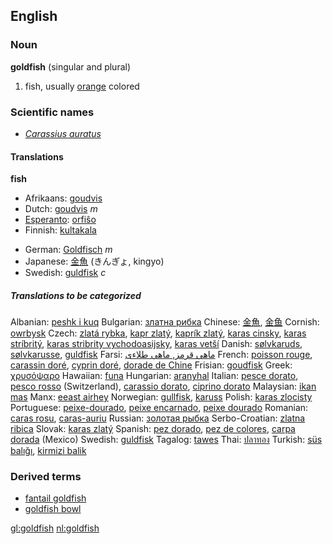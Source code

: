 {{rfc}}
{{wikipedia}}
==English==

===Noun===
'''goldfish''' (singular and plural)

# fish, usually [[orange]] colored

===Scientific names===
*''[[Carassius auratus]]''

====Translations====
'''fish'''
{{top}}
*Afrikaans: [[goudvis]]
*Dutch: [[goudvis]] ''m''
*[[Esperanto]]: [[orfiŝo]]
*Finnish: [[kultakala]]
{{mid}}
*German: [[Goldfisch]] ''m''
*Japanese: [[金魚]] (きんぎょ, kingyo)
*Swedish: [[guldfisk]] ''c''
{{bottom}}

=====Translations to be categorized=====
{{checktrans}}
Albanian: [[peshk i kuq]]
Bulgarian: [[златна рибка]]
Chinese: [[金魚]], [[金鱼]]
Cornish: [[owrbysk]]
Czech: [[zlatá rybka]], [[kapr zlatý]], [[kaprík zlatý]], [[karas cinsky]], [[karas stríbritý]], [[karas stribrity vychodoasijsky]], [[karas vetší]]
Danish: [[sølvkaruds]], [[sølvkarusse]], [[guldfisk]]
Farsi: [[ماهی قرمز, ماهی طلاءی]]
French: [[poisson rouge]], [[carassin doré]], [[cyprin doré]], [[dorade de Chine]]
Frisian: [[goudfisk]]
Greek: [[χρυσόψαρο]]
Hawaiian: [[funa]]
Hungarian: [[aranyhal]]
Italian: [[pesce dorato]], [[pesco rosso]] (Switzerland), [[carassio dorato]], [[ciprino dorato]]
Malaysian: [[ikan mas]]
Manx: [[eeast airhey]]
Norwegian: [[gullfisk]], [[karuss]]
Polish: [[karas zlocisty]]
Portuguese: [[peixe-dourado]], [[peixe encarnado]], [[peixe dourado]] 	 	 
Romanian: [[caras rosu]], [[caras-auriu]]
Russian: [[золотая рыбка]]
Serbo-Croatian: [[zlatna ribica]] 	 	 
Slovak: [[karas zlatý]]
Spanish: [[pez dorado]], [[pez de colores]], [[carpa dorada]] (Mexico)
Swedish: [[guldfisk]] 	 	 
Tagalog: [[tawes]]
Thai: [[ปลาทอง]]	 	 
Turkish: [[süs balığı]], [[kirmizi balik]]

===Derived terms===
*[[fantail goldfish]]
*[[goldfish bowl]]

[[gl:goldfish]]
[[nl:goldfish]]